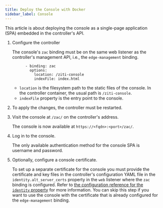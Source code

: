 ```yaml
---
title: Deploy the Console with Docker
sidebar_label: Console
---
```


This article is about deploying the console as a single-page application (SPA) embedded in the controller's API.

1. Configure the controller

    The console's `zac` binding must be on the same web listener as the controller's management API, i.e., the `edge-management` binding.

    ```text
          - binding: zac
            options:
              location: /ziti-console
              indexFile: index.html
    ```

    - `location` is the filesystem path to the static files of the console. In the controller container, the usual path is `/ziti-console`.
    - `indexFile` property is the entry point to the console.

1. To apply the changes, the controller must be restarted.
1. Visit the console at `/zac/` on the controller's address.

    The console is now available at `https://<fqdn>:<port>/zac/`.

1. Log in to the console.

    The only available authentication method for the console SPA is username and password.

1. Optionally, configure a console certificate.

    To set up a separate certificate for the console you must provide the certificate and key files in the controller's configuration YAML file in the `identity.alt_server_certs` property in the `web` listener where the `zac` binding is configured. Refer to [the configuration reference for the `identity` property](/reference/30-configuration/conventions.md#identity) for more information. You can skip this step if you want to use the console with the certificate that is already configured for the `edge-management` binding.
